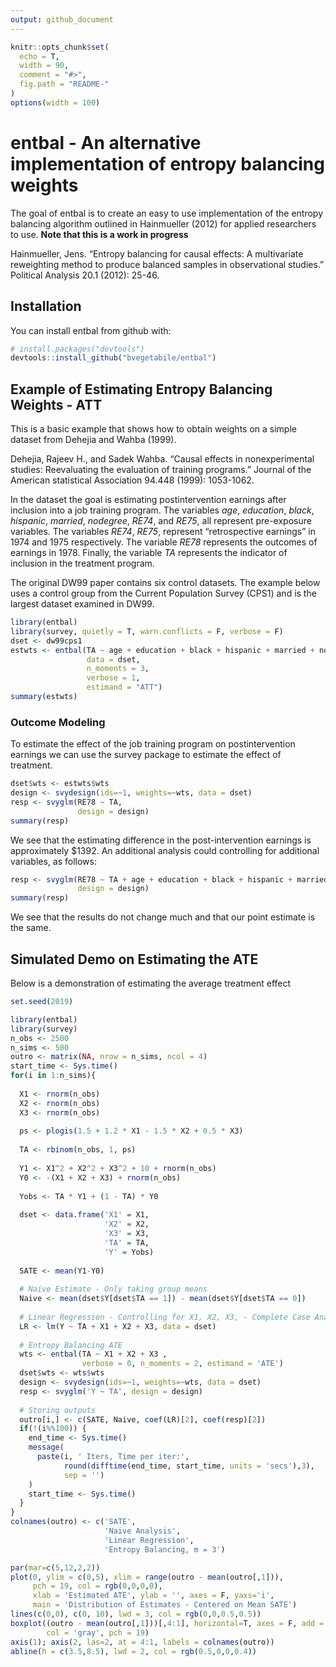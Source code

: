 ```yaml
---
output: github_document
---
```


<!-- README.md is generated from README.Rmd. Please edit that file -->

```r
knitr::opts_chunk$set(
  echo = T,
  width = 90,
  comment = "#>",
  fig.path = "README-"
)
options(width = 100)
```

# entbal - An alternative implementation of entropy balancing weights

The goal of entbal is to create an easy to use implementation of the entropy balancing algorithm outlined in Hainmueller (2012) for applied researchers to use.  **Note that this is a work in progress**

Hainmueller, Jens. "Entropy balancing for causal effects: A multivariate reweighting method to produce balanced samples in observational studies." Political Analysis 20.1 (2012): 25-46.

## Installation

You can install entbal from github with:

```r
# install.packages("devtools")
devtools::install_github("bvegetabile/entbal")
```

## Example of Estimating Entropy Balancing Weights - ATT

This is a basic example that shows how to obtain weights on a simple dataset from Dehejia and Wahba (1999).  

Dehejia, Rajeev H., and Sadek Wahba. "Causal effects in nonexperimental studies: Reevaluating the evaluation of training programs." Journal of the American statistical Association 94.448 (1999): 1053-1062.

In the dataset the goal is estimating postintervention earnings after inclusion into a job training program.  The variables *age*, *education*, *black*, *hispanic*, *married*, *nodegree*, *RE74*, and *RE75*, all represent pre-exposure variables.  The variables *RE74*, *RE75*, represent "retrospective earnings" in 1974  and 1975 respectively.  The variable *RE78* represents the outcomes of earnings in 1978.  Finally, the variable *TA* represents the indicator of inclusion in the treatment program.  

The original DW99 paper contains six control datasets.  The example below uses a control group from the Current Population Survey (CPS1) and is the largest dataset examined in DW99.  

```r
library(entbal)
library(survey, quietly = T, warn.conflicts = F, verbose = F)
dset <- dw99cps1
estwts <- entbal(TA ~ age + education + black + hispanic + married + nodegree + RE74 + RE75,
                 data = dset,
                 n_moments = 3,
                 verbose = 1,
                 estimand = "ATT")
summary(estwts)
```

### Outcome Modeling

To estimate the effect of the job training program on postintervention earnings we can use the survey package to estimate the effect of treatment.   

```r
dset$wts <- estwts$wts
design <- svydesign(ids=~1, weights=~wts, data = dset)
resp <- svyglm(RE78 ~ TA,
               design = design)
summary(resp)
```


We see that the estimating difference in the post-intervention earnings is approximately $1392.  An additional analysis could controlling for additional variables, as follows:

```r
resp <- svyglm(RE78 ~ TA + age + education + black + hispanic + married + nodegree + RE74 + RE75,
               design = design)
summary(resp)
```

We see that the results do not change much and that our point estimate is the same.

## Simulated Demo on Estimating the ATE

Below is a demonstration of estimating the average treatment effect

```r
set.seed(2019)

library(entbal)
library(survey)
n_obs <- 2500
n_sims <- 500
outro <- matrix(NA, nrow = n_sims, ncol = 4)
start_time <- Sys.time()
for(i in 1:n_sims){
  
  X1 <- rnorm(n_obs)
  X2 <- rnorm(n_obs)
  X3 <- rnorm(n_obs)
  
  ps <- plogis(1.5 + 1.2 * X1 - 1.5 * X2 + 0.5 * X3)
  
  TA <- rbinom(n_obs, 1, ps)
  
  Y1 <- X1^2 + X2^2 + X3^2 + 10 + rnorm(n_obs)
  Y0 <- -(X1 + X2 + X3) + rnorm(n_obs)
  
  Yobs <- TA * Y1 + (1 - TA) * Y0
  
  dset <- data.frame('X1' = X1,
                     'X2' = X2,
                     'X3' = X3,
                     'TA' = TA,
                     'Y' = Yobs)
  
  SATE <- mean(Y1-Y0)
  
  # Naive Estimate - Only taking group means
  Naive <- mean(dset$Y[dset$TA == 1]) - mean(dset$Y[dset$TA == 0])
  
  # Linear Regression - Controlling for X1, X2, X3, - Complete Case Analysis
  LR <- lm(Y ~ TA + X1 + X2 + X3, data = dset)
  
  # Entropy Balancing ATE
  wts <- entbal(TA ~ X1 + X2 + X3 ,
                verbose = 0, n_moments = 2, estimand = 'ATE')
  dset$wts <- wts$wts
  design <- svydesign(ids=~1, weights=~wts, data = dset)
  resp <- svyglm('Y ~ TA', design = design)
  
  # Storing outputs
  outro[i,] <- c(SATE, Naive, coef(LR)[2], coef(resp)[2])
  if(!(i%%100)) {
    end_time <- Sys.time()
    message(
      paste(i, ' Iters, Time per iter:', 
            round(difftime(end_time, start_time, units = 'secs'),3),
            sep = '')
    )
    start_time <- Sys.time()
  }
}
colnames(outro) <- c('SATE',
                     'Naive Analysis',
                     'Linear Regression',
                     'Entropy Balancing, m = 3')

par(mar=c(5,12,2,2))
plot(0, ylim = c(0,5), xlim = range(outro - mean(outro[,1])),
     pch = 19, col = rgb(0,0,0,0),
     xlab = 'Estimated ATE', ylab = '', axes = F, yaxs='i',
     main = 'Distribution of Estimates - Centered on Mean SATE')
lines(c(0,0), c(0, 10), lwd = 3, col = rgb(0,0,0.5,0.5))
boxplot((outro - mean(outro[,1]))[,4:1], horizontal=T, axes = F, add = T,
        col = 'gray', pch = 19)
axis(1); axis(2, las=2, at = 4:1, labels = colnames(outro))
abline(h = c(3.5,8.5), lwd = 2, col = rgb(0.5,0,0,0.4))
```
